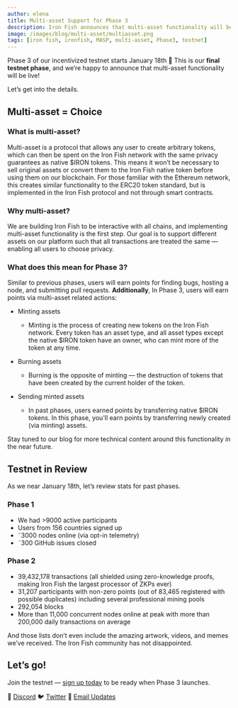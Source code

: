 ```yaml
---
author: elena
title: Multi-asset Support for Phase 3
description: Iron Fish announces that multi-asset functionality will be live on Testnet Phase 3
image: /images/blog/multi-asset/multiasset.png
tags: [iron fish, ironfish, MASP, multi-asset, Phase3, testnet]
---
```


Phase 3 of our incentivized testnet starts January 18th 🎉 This is our **final testnet phase**, and we’re happy to announce that multi-asset functionality will be live!

Let’s get into the details.

## Multi-asset = Choice

### What is multi-asset?

Multi-asset is a protocol that allows any user to create arbitrary tokens, which can then be spent on the Iron Fish network with the same privacy guarantees as native $IRON tokens. This means it won’t be necessary to sell original assets or convert them to the Iron Fish native token before using them on our blockchain.
For those familiar with the Ethereum network, this creates similar functionality to the ERC20 token standard, but is implemented in the Iron Fish protocol and not through smart contracts.

### Why multi-asset?

We are building Iron Fish to be interactive with all chains, and implementing multi-asset functionality is the first step. Our goal is to support different assets on our platform such that all transactions are treated the same — enabling all users to choose privacy.

### What does this mean for Phase 3?

Similar to previous phases, users will earn points for finding bugs, hosting a node, and submitting pull requests. **Additionally**, In Phase 3, users will earn points via multi-asset related actions:

- Minting assets

  - Minting is the process of creating new tokens on the Iron Fish network. Every token has an asset type, and all asset types except the native $IRON token have an owner, who can mint more of the token at any time.

- Burning assets

  - Burning is the opposite of minting — the destruction of tokens that have been created by the current holder of the token.

- Sending minted assets
  - In past phases, users earned points by transferring native $IRON tokens. In this phase, you'll earn points by transferring newly created (via minting) assets.

Stay tuned to our blog for more technical content around this functionality in the near future.

## Testnet in Review

As we near January 18th, let’s review stats for past phases.

### Phase 1

- We had >9000 active participants
- Users from 156 countries signed up
- ˜3000 nodes online (via opt-in telemetry)
- ˜300 GitHub issues closed

### Phase 2

- 39,432,178 transactions (all shielded using zero-knowledge proofs, making Iron Fish the largest processor of ZKPs ever)
- 31,207 participants with non-zero points (out of 83,465 registered with possible duplicates) including several professional mining pools
- 292,054 blocks
- More than 11,000 concurrent nodes online at peak with more than 200,000 daily transactions on average

And those lists don’t even include the amazing artwork, videos, and memes we’ve received. The Iron Fish community has not disappointed.

## Let’s go!

Join the testnet — [sign up today](https://testnet.ironfish.network/about) to be ready when Phase 3 launches.

🎤 [Discord](https://discord.ironfish.network)
🐦 [Twitter](https://twitter.com/ironfishcrypto)
📧 [Email Updates](https://ironfish.network/#email-signup)
